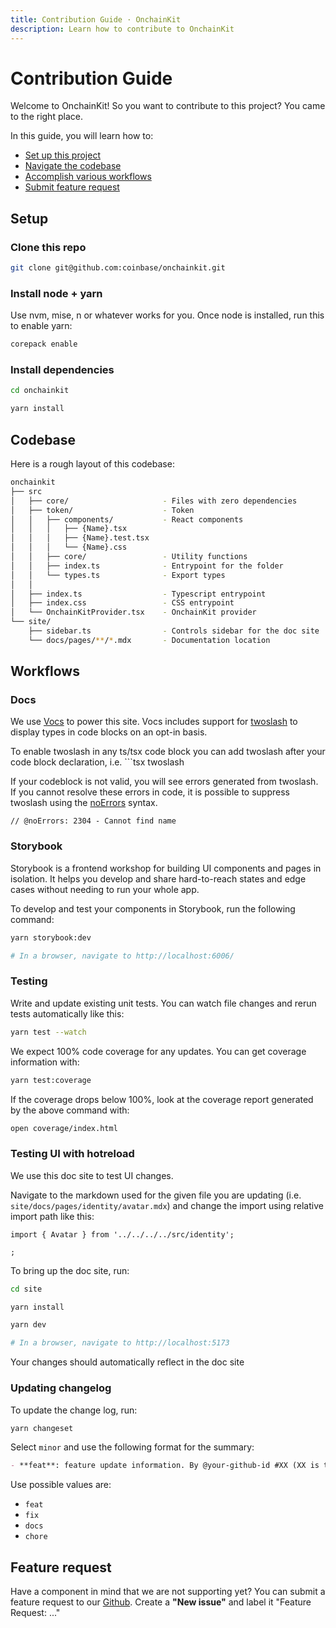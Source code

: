 ```yaml
---
title: Contribution Guide · OnchainKit
description: Learn how to contribute to OnchainKit
---
```


# Contribution Guide

Welcome to OnchainKit! So you want to contribute to this project? You came to the right place.

In this guide, you will learn how to:

- [Set up this project](#setup)
- [Navigate the codebase](#codebase)
- [Accomplish various workflows](#workflows)
- [Submit feature request](#feature-request)

## Setup

### Clone this repo

```bash
git clone git@github.com:coinbase/onchainkit.git
```

### Install node + yarn

Use nvm, mise, n or whatever works for you. Once node is installed, run this to enable yarn:

```bash
corepack enable
```

### Install dependencies

```bash
cd onchainkit

yarn install
```

## Codebase

Here is a rough layout of this codebase:

```bash
onchainkit
├── src
│   ├── core/                     - Files with zero dependencies
│   ├── token/                    - Token
│   │   ├── components/           - React components
│   │   │   ├── {Name}.tsx
│   │   │   ├── {Name}.test.tsx
│   │   │   └── {Name}.css
│   │   ├── core/                 - Utility functions
│   │   ├── index.ts              - Entrypoint for the folder
│   │   └── types.ts              - Export types
│   │  
│   ├── index.ts                  - Typescript entrypoint
│   ├── index.css                 - CSS entrypoint
│   └── OnchainKitProvider.tsx    - OnchainKit provider
└── site/
    ├── sidebar.ts                - Controls sidebar for the doc site
    └── docs/pages/**/*.mdx       - Documentation location
```

## Workflows

### Docs

We use [Vocs](https://vocs.dev) to power this site.   Vocs includes support for [twoslash](https://vocs.dev/docs/guides/twoslash) to display types in code blocks on an opt-in basis.  

To enable twoslash in any ts/tsx code block you can add twoslash after your code block declaration, i.e. &grave;&grave;&grave;tsx twoslash

If your codeblock is not valid, you will see errors generated from twoslash.  If you cannot resolve these errors in code, it is possible to suppress twoslash using the [noErrors](https://vocs.dev/docs/guides/twoslash#noerrors) syntax. 

```
// @noErrors: 2304 - Cannot find name
```

### Storybook

Storybook is a frontend workshop for building UI components and pages in isolation. It helps you develop and share hard-to-reach states and edge cases without needing to run your whole app.

To develop and test your components in Storybook, run the following command:

```bash
yarn storybook:dev

# In a browser, navigate to http://localhost:6006/
```

### Testing

Write and update existing unit tests. You can watch file changes and rerun tests automatically like this:

```bash
yarn test --watch
```

We expect 100% code coverage for any updates. You can get coverage information with:

```bash
yarn test:coverage
```

If the coverage drops below 100%, look at the coverage report generated by the above command with:

```bash
open coverage/index.html
```

### Testing UI with hotreload

We use this doc site to test UI changes.

Navigate to the markdown used for the given file you are updating (i.e. `site/docs/pages/identity/avatar.mdx`)
and change the import using relative import path like this:

```mdx
import { Avatar } from '../../../../src/identity';

;
```

To bring up the doc site, run:

```bash
cd site

yarn install

yarn dev

# In a browser, navigate to http://localhost:5173
```

Your changes should automatically reflect in the doc site

### Updating changelog

To update the change log, run:

```bash
yarn changeset
```

Select `minor` and use the following format for the summary:

```markdown
- **feat**: feature update information. By @your-github-id #XX (XX is the PR number)
```

Use possible values are:

- `feat`
- `fix`
- `docs`
- `chore`

## Feature request

Have a component in mind that we are not supporting yet? You can submit a feature request to our [Github](https://github.com/coinbase/onchainkit/issues). Create a **"New issue"** and label it "Feature Request: ..."
